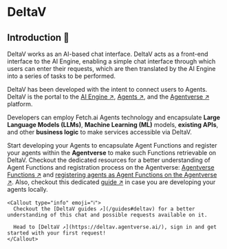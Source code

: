
# DeltaV

## Introduction 🚀

DeltaV works as an AI-based chat interface. DeltaV acts as a front-end interface to the AI Engine, enabling a simple chat interface through which users can enter their requests, which are then translated by the AI Engine into a series of tasks to be performed.

DeltaV has been developed with the intent to connect users to Agents. DeltaV is the portal to the [AI Engine ↗️](/concepts/ai-engine/ai-engine-intro), [Agents ↗️](/concepts/agents/agents), and the [Agentverse ↗️](/concepts/agent-services/agentverse-intro) platform.

Developers can employ Fetch.ai Agents technology and encapsulate **Large Language Models (LLMs)**, **Machine Learning (ML)** models, **existing APIs**, and other **business logic** to make services accessible via DeltaV.

Start developing your Agents to encapsulate Agent Functions and register your agents within the **Agentverse** to make such Functions retrievable on DeltaV. Checkout the dedicated resources for a better understanding of Agent Functions and registration process on the Agentverse: [Agentverse Functions ↗️](/guides/services/services) and [registering agents as Agent Functions on the Agentverse ↗️](/guides/agentverse/registering-agent-services). Also, checkout this dedicated [guide ↗️](/guides/agents/running-locally) in case you are developing your agents locally.

    <Callout type="info" emoji="ℹ️">
      Checkout the [DeltaV guides ↗️](/guides#deltav) for a better understanding of this chat and possible requests available on it.

      Head to [DeltaV ↗️](https://deltav.agentverse.ai/), sign in and get started with your first request!
    </Callout>
